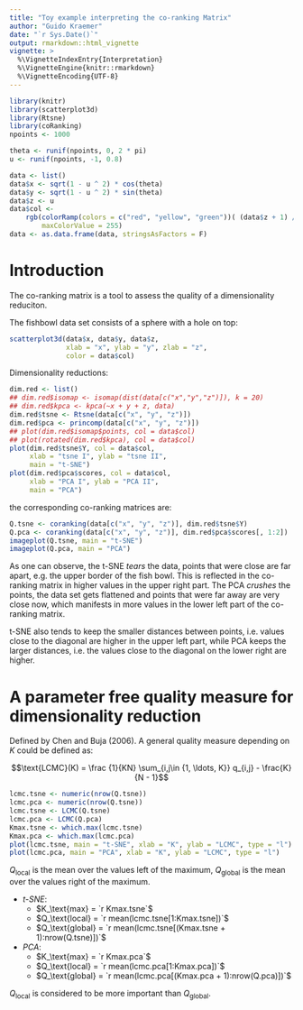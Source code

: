 ```yaml
---
title: "Toy example interpreting the co-ranking Matrix"
author: "Guido Kraemer"
date: "`r Sys.Date()`"
output: rmarkdown::html_vignette
vignette: >
  %\VignetteIndexEntry{Interpretation}
  %\VignetteEngine{knitr::rmarkdown}
  %\VignetteEncoding{UTF-8}
---
```


```r
library(knitr)
library(scatterplot3d)
library(Rtsne)
library(coRanking)
npoints <- 1000

theta <- runif(npoints, 0, 2 * pi)
u <- runif(npoints, -1, 0.8)

data <- list()
data$x <- sqrt(1 - u ^ 2) * cos(theta)
data$y <- sqrt(1 - u ^ 2) * sin(theta)
data$z <- u
data$col <-
    rgb(colorRamp(colors = c("red", "yellow", "green"))( (data$z + 1) / 2),
        maxColorValue = 255)
data <- as.data.frame(data, stringsAsFactors = F)
```

# Introduction

The co-ranking matrix is a tool to assess the quality of a dimensionality reduciton.

The fishbowl data set consists of a sphere with a hole on top:
```r
scatterplot3d(data$x, data$y, data$z,
              xlab = "x", ylab = "y", zlab = "z",
              color = data$col)
 ```

Dimensionality reductions:
```r
dim.red <- list()
## dim.red$isomap <- isomap(dist(data[c("x","y","z")]), k = 20)
## dim.red$kpca <- kpca(~x + y + z, data)
dim.red$tsne <- Rtsne(data[c("x", "y", "z")])
dim.red$pca <- princomp(data[c("x", "y", "z")])
## plot(dim.red$isomap$points, col = data$col)
## plot(rotated(dim.red$kpca), col = data$col)
plot(dim.red$tsne$Y, col = data$col,
     xlab = "tsne I", ylab = "tsne II",
     main = "t-SNE")
plot(dim.red$pca$scores, col = data$col,
     xlab = "PCA I", ylab = "PCA II",
     main = "PCA")
```

the corresponding co-ranking matrices are:

```r
Q.tsne <- coranking(data[c("x", "y", "z")], dim.red$tsne$Y)
Q.pca <- coranking(data[c("x", "y", "z")], dim.red$pca$scores[, 1:2])
imageplot(Q.tsne, main = "t-SNE")
imageplot(Q.pca, main = "PCA")
```

As one can observe, the t-SNE *tears* the data, points that were
close are far apart, e.g. the upper border of the fish bowl. This is
reflected in the co-ranking matrix in higher values in the upper right
part.
The PCA *crushes* the points, the data set gets flattened and points
that were far away are very close now, which manifests in more values
in the lower left part of the co-ranking matrix.

t-SNE also tends to keep the smaller distances between points,
i.e. values close to the diagonal are higher in the upper left part, while
PCA keeps the larger distances, i.e. the values close to the diagonal
on the lower right are higher.

# A parameter free quality measure for dimensionality reduction
Defined by Chen and Buja (2006). A general quality measure depending on $K$
could be defined as:

$$\text{LCMC}(K) = \frac {1}{KN} \sum_{i,j\in {1, \ldots, K}} q_{i,j} - \frac{K}{N - 1}$$

```r
lcmc.tsne <- numeric(nrow(Q.tsne))
lcmc.pca <- numeric(nrow(Q.tsne))
lcmc.tsne <- LCMC(Q.tsne)
lcmc.pca <- LCMC(Q.pca)
Kmax.tsne <- which.max(lcmc.tsne)
Kmax.pca <- which.max(lcmc.pca)
plot(lcmc.tsne, main = "t-SNE", xlab = "K", ylab = "LCMC", type = "l")
plot(lcmc.pca, main = "PCA", xlab = "K", ylab = "LCMC", type = "l")
```

$Q_\text{local}$ is the mean over the values left of the maximum,
$Q_\text{global}$ is the mean over the values right of the maximum.

* *t-SNE*: 
	+ $K_\text{max}    = `r Kmax.tsne`$
	+ $Q_\text{local}  = `r mean(lcmc.tsne[1:Kmax.tsne])`$
	+ $Q_\text{global} = `r mean(lcmc.tsne[(Kmax.tsne + 1):nrow(Q.tsne)])`$
* *PCA*: 
	+ $K_\text{max}    = `r Kmax.pca`$
	+ $Q_\text{local}  = `r mean(lcmc.pca[1:Kmax.pca])`$
	+ $Q_\text{global} = `r mean(lcmc.pca[(Kmax.pca + 1):nrow(Q.pca)])`$
	
$Q_\text{local}$ is considered to be more important than $Q_\text{global}$.
